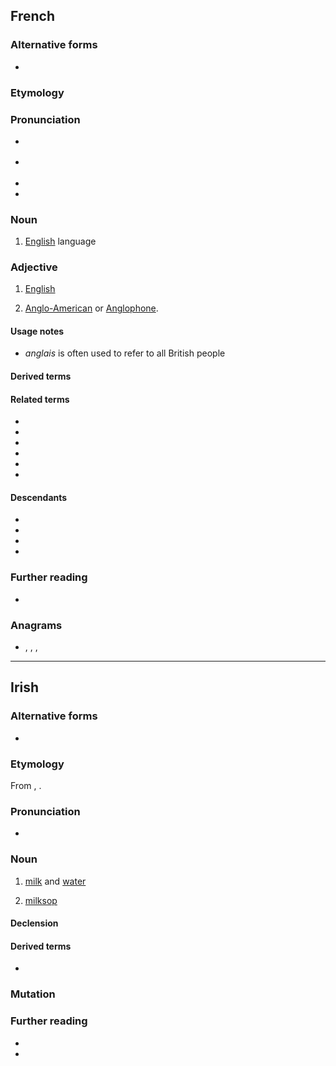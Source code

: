 {{also|Anglais}}
==French==

===Alternative forms===
* {{alter|fr|anglois||archaic}}

===Etymology===
{{af|fr|Angle|-ais|t2={{l|en|-ese}}}}

===Pronunciation===
* {{a|France}} {{fr-IPA}}
* {{a|Quebec}} {{fr-IPA|ãglais}}
* {{audio|fr|Fr-anglais-fr.ogg|audio (France)}}
* {{rhymes|fr|ɛ|s=2}}

===Noun===
{{fr-noun|m|-}}

# [[English]] language
#: {{ux|fr|Il parle '''anglais'''.|He speaks English.|inline=1}}

===Adjective===
{{fr-adj}}

# [[English]]
#: {{ux|fr|Il est '''anglais'''.|He is English.|inline=1}}
#: {{ux|fr|Ceci n'est pas un avion '''anglais'''.|This is not an English airplane|inline=1}}
# {{lb|fr|Louisiana French}} [[Anglo-American]] or [[Anglophone]].
#: {{syn|fr|yankee}}

====Usage notes====
* ''anglais'' is often used to refer to all British people

====Derived terms====
{{col3|fr
|à l'anglaise
|anglais américain
|anglais britannique
|anglais sud-africain
|arc long anglais
|assiette anglaise
|capote anglaise
|clé anglaise
|cor anglais
|filer à l'anglaise
|je ne parle pas anglais
|moyen anglais
|parles-tu anglais
|parlez-vous anglais
|vice anglais
}}

====Related terms====
* {{l|fr|anglophone}}
* {{l|fr|Angleterre}}
* {{l|fr|angliche}}
* {{l|fr|anglaiser}}
* {{l|fr|crème anglaise}}
* {{l|fr|filer à l'anglaise}}

====Descendants====
* {{desc|en|Angrez|bor=1}}
* {{desc|hi|अंग्रेज़|bor=1}}
* {{desc|ta|ஆங்கிலேய}}
* {{desc|wo|Angale|bor=1}}

===Further reading===
* {{R:TLFi}}

===Anagrams===
* {{l|fr|alignas}}, {{l|fr|glanais}}, {{l|fr|sanglai}}, {{l|fr|signala}}

{{C|fr|England|English|Languages}}

----

==Irish==

===Alternative forms===
* {{alter|ga|angarais|eanglais}}

===Etymology===
From {{inh|ga|sga|englas}}, {{m|sga|anglas|g=f|t=a weak, mixed beverage, milk diluted with water; whey}}.

===Pronunciation===
* {{IPA|ga|/ˈaŋɡləʃ/}}

===Noun===
{{ga-noun|f|~e|-}}

# [[milk]] and [[water]]
# {{qualifier|of person}} [[milksop]]

====Declension====
{{ga-decl-f2-nopl|a|nglais|nglaise}}

====Derived terms====
* {{l|ga|anglais tae|t=weak, lukewarm, tea}}

===Mutation===
{{ga-mut}}

===Further reading===
* {{R:ga:Ó Dónaill}}
* {{R:DIL|20092|head=englas, anglas}}

{{topics|ga|Liquids|People}}